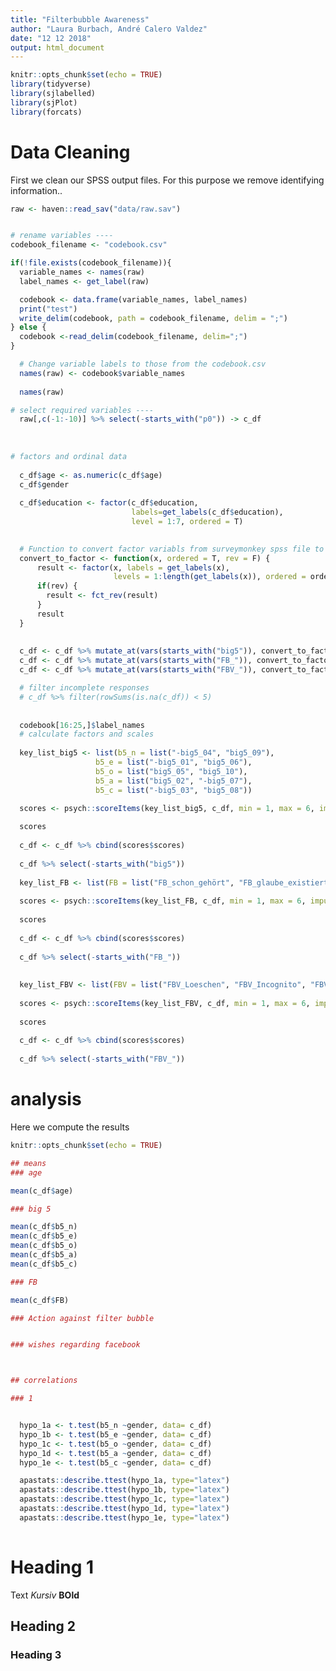 ```yaml
---
title: "Filterbubble Awareness"
author: "Laura Burbach, André Calero Valdez"
date: "12 12 2018"
output: html_document
---
```


```r
knitr::opts_chunk$set(echo = TRUE)
library(tidyverse)
library(sjlabelled)
library(sjPlot)
library(forcats)
```

# Data Cleaning
First we clean our SPSS output files. For this purpose we remove identifying information..
```r
raw <- haven::read_sav("data/raw.sav")


# rename variables ---- 
codebook_filename <- "codebook.csv"

if(!file.exists(codebook_filename)){
  variable_names <- names(raw)
  label_names <- get_label(raw)

  codebook <- data.frame(variable_names, label_names)
  print("test")
  write_delim(codebook, path = codebook_filename, delim = ";")
} else {
  codebook <-read_delim(codebook_filename, delim=";")
}

  # Change variable labels to those from the codebook.csv
  names(raw) <- codebook$variable_names
  
  names(raw)

# select required variables ----
  raw[,c(-1:-10)] %>% select(-starts_with("p0")) -> c_df
  
  
  
# factors and ordinal data
  
  c_df$age <- as.numeric(c_df$age)
  c_df$gender
 
  c_df$education <- factor(c_df$education, 
                           labels=get_labels(c_df$education), 
                           level = 1:7, ordered = T)

  
  # Function to convert factor variabls from surveymonkey spss file to usable factors
  convert_to_factor <- function(x, ordered = T, rev = F) {
      result <- factor(x, labels = get_labels(x), 
                       levels = 1:length(get_labels(x)), ordered = ordered )
      if(rev) {
        result <- fct_rev(result)
      }
      result
  }
  
  
  c_df <- c_df %>% mutate_at(vars(starts_with("big5")), convert_to_factor, rev = T )
  c_df <- c_df %>% mutate_at(vars(starts_with("FB_")), convert_to_factor, rev = T ) 
  c_df <- c_df %>% mutate_at(vars(starts_with("FBV_")), convert_to_factor, rev = T )

  # filter incomplete responses
  # c_df %>% filter(rowSums(is.na(c_df)) < 5)
  
  
  codebook[16:25,]$label_names
  # calculate factors and scales
  
  key_list_big5 <- list(b5_n = list("-big5_04", "big5_09"),
                   b5_e = list("-big5_01", "big5_06"),
                   b5_o = list("big5_05", "big5_10"),
                   b5_a = list("big5_02", "-big5_07"),
                   b5_c = list("-big5_03", "big5_08"))

  scores <- psych::scoreItems(key_list_big5, c_df, min = 1, max = 6, impute = "mean")  
  
  scores
  
  c_df <- c_df %>% cbind(scores$scores) 
  
  c_df %>% select(-starts_with("big5"))
  
  key_list_FB <- list(FB = list("FB_schon_gehört", "FB_glaube_existiert", "FB_betrifft_persönlich", "FB_Problem", "FB_interessante_Beiträge", "FB_bewusstes_Vorgehen"))
  
  scores <- psych::scoreItems(key_list_FB, c_df, min = 1, max = 6, impute = "mean")  
  
  scores
  
  c_df <- c_df %>% cbind(scores$scores) 
  
  c_df %>% select(-starts_with("FB_"))
  
  
  key_list_FBV <- list(FBV = list("FBV_Loeschen", "FBV_Incognito", "FBV_Vielfalt_erzwingen", "FBV_Explorer", "FBV_deabonnieren"))
  
  scores <- psych::scoreItems(key_list_FBV, c_df, min = 1, max = 6, impute = "mean")
  
  scores
  
  c_df <- c_df %>% cbind(scores$scores) 
  
  c_df %>% select(-starts_with("FBV_"))

```

# analysis
Here we compute the results
```r
knitr::opts_chunk$set(echo = TRUE)

## means
### age

mean(c_df$age)

### big 5 

mean(c_df$b5_n)
mean(c_df$b5_e)
mean(c_df$b5_o)
mean(c_df$b5_a)
mean(c_df$b5_c)

### FB

mean(c_df$FB)

### Action against filter bubble 


### wishes regarding facebook



## correlations

### 1


  hypo_1a <- t.test(b5_n ~gender, data= c_df)
  hypo_1b <- t.test(b5_e ~gender, data= c_df)
  hypo_1c <- t.test(b5_o ~gender, data= c_df)
  hypo_1d <- t.test(b5_a ~gender, data= c_df)
  hypo_1e <- t.test(b5_c ~gender, data= c_df)

  apastats::describe.ttest(hypo_1a, type="latex")
  apastats::describe.ttest(hypo_1b, type="latex")
  apastats::describe.ttest(hypo_1c, type="latex")  
  apastats::describe.ttest(hypo_1d, type="latex")  
  apastats::describe.ttest(hypo_1e, type="latex")  
  

```










# Heading 1
Text  *Kursiv* **BOld**

## Heading 2

### Heading 3





